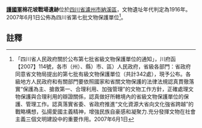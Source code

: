 {{msg:四川省文物保護單位
|名稱 = 護國軍棉花坡戰場遺跡
|編號 = 282
|圖片 = 
|級別 = S7
|分類 = 
|時代 = 1916年
|地点 = [[四川省|四川省]][[瀘州市|瀘州市]][[納溪區|納溪區]]
|坐標 =
|登錄 = 2007年6月1日
}}
'''[[護國軍|護國軍]]棉花坡戰場遺跡'''位於[[四川省|四川省]][[瀘州市|瀘州市]][[納溪區|納溪區]]，文物遺址年代判定為1916年。2007年6月1日公佈為四川省第七批文物保護單位<ref>「四川省人民政府關於公布第七批省級文物保護單位的通知」，川府函【2007】114號，各市（州）、縣）市、區）人民政府，省級各部門：省政府同意省文物局提出的第七批有級文物保護單位（共計342處），現予公布。各級地方人民政府和有關部門要依照國家和省關文物保護的法律法規認真貫徹落實“保護為主、搶救第一、合理利用、加強管理”的文物工作方針，正確處理文物保護與合理利用的辯證關係，認真做好所轄境內的省級文物保護單位的保護、管理工作。認真落實省委、省政府推進“文化資源大省向文化強省跨越”的戰略構想，弘揚愛國主義精神，增強民族自豪感和凝聚力.充分發揮文物在社會主義三個文明建設中的重要作用。2007年6月1日</ref>。
==註釋==
{{reflist}}
{{文物保護單位小作品}}